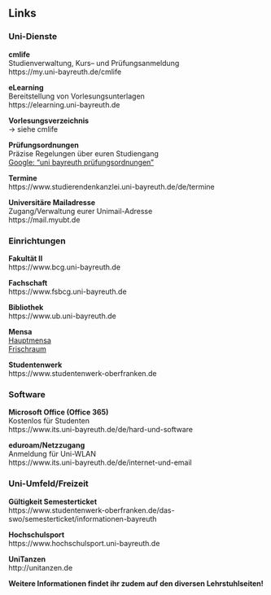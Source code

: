 ## Links

### Uni-Dienste {-}

**cmlife**<br>
Studienverwaltung, Kurs– und Prüfungsanmeldung<br>
https://my.uni-bayreuth.de/cmlife

**eLearning**<br>
Bereitstellung von Vorlesungsunterlagen<br>
https://elearning.uni-bayreuth.de

**Vorlesungsverzeichnis**<br>
-> siehe cmlife

**Prüfungsordnungen**<br>
Präzise Regelungen über euren Studiengang<br>
[Google: "uni bayreuth prüfungsordnungen"](https://www.google.com/search?q=uni+bayreuth+pr%C3%BCfungsordnungen)

**Termine**<br>
https://www.studierendenkanzlei.uni-bayreuth.de/de/termine

**Universitäre Mailadresse**<br>
Zugang/Verwaltung eurer Unimail-Adresse<br>
https://mail.myubt.de

### Einrichtungen {-}

**Fakultät II**<br>
https://www.bcg.uni-bayreuth.de

**Fachschaft**<br>
https://www.fsbcg.uni-bayreuth.de

**Bibliothek**<br>
https://www.ub.uni-bayreuth.de

**Mensa**<br>
[Hauptmensa](https://www.studentenwerk-oberfranken.de/essen/speiseplaene/bayreuth/hauptmensa.html)<br>
[Frischraum](https://www.studentenwerk-oberfranken.de/essen/speiseplaene/bayreuth/frischraum.html)

**Studentenwerk**<br>
https://www.studentenwerk-oberfranken.de

### Software {-}

**Microsoft Office (Office 365)**<br>
Kostenlos für Studenten<br>
https://www.its.uni-bayreuth.de/de/hard-und-software

**eduroam/Netzzugang**<br>
Anmeldung für Uni-WLAN<br>
https://www.its.uni-bayreuth.de/de/internet-und-email

### Uni-Umfeld/Freizeit {-}

**Gültigkeit Semesterticket**<br>
https://www.studentenwerk-oberfranken.de/das-swo/semesterticket/informationen-bayreuth

**Hochschulsport**<br>
https://www.hochschulsport.uni-bayreuth.de

**UniTanzen**<br>
http://unitanzen.de

**Weitere Informationen findet ihr zudem auf den diversen Lehrstuhlseiten!**